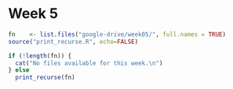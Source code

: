 # Week 5

```r
fn    <- list.files("google-drive/week05/", full.names = TRUE)
source("print_recurse.R", echo=FALSE)

if (!length(fn)) {
  cat("No files available for this week.\n")
} else 
  print_recurse(fn)
  


```

